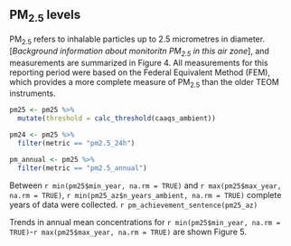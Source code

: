 ## PM$_{2.5}$ levels

PM~2.5~ refers to inhalable particles up to 2.5 micrometres in diameter. [*Background information about monitoritn PM~2.5~ in this air zone*], and measurements are summarized in Figure 4. All measurements for this reporting period were based on the Federal Equivalent Method (FEM), which provides a more complete measure of PM~2.5~ than the older TEOM instruments. 

```r
pm25 <- pm25 %>% 
  mutate(threshold = calc_threshold(caaqs_ambient))

pm24 <- pm25 %>%
  filter(metric == "pm2.5_24h") 

pm_annual <- pm25 %>%
  filter(metric == "pm2.5_annual")
```


Between `r min(pm25$min_year, na.rm = TRUE)` and `r max(pm25$max_year, na.rm = TRUE)`, `r min(pm25_az$n_years_ambient, na.rm = TRUE)` complete years of data were collected. 
`r pm_achievement_sentence(pm25_az)`

Trends in annual mean concentrations for `r min(pm25$min_year, na.rm = TRUE)`-`r max(pm25$max_year, na.rm = TRUE)` are shown Figure 5. 
